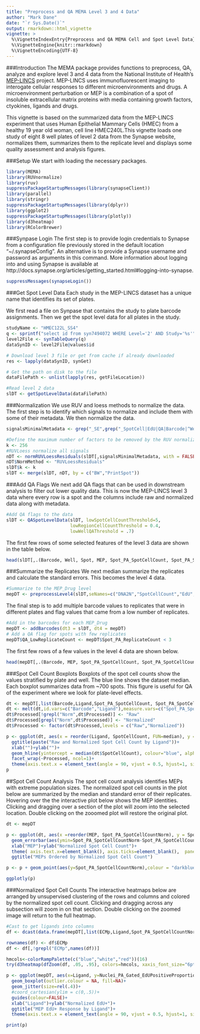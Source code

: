 ```yaml
---
title: "Preprocess and QA MEMA Level 3 and 4 Data"
author: "Mark Dane"
date: "`r Sys.Date()`"
output: rmarkdown::html_vignette
vignette: >
  %\VignetteIndexEntry{Preprocess and QA MEMA Cell and Spot Level Data}
  %\VignetteEngine{knitr::rmarkdown}
  %\VignetteEncoding{UTF-8}
---
```


###Introduction
  The MEMA package provides functions to preprocess, QA, analyze and explore level 3 and 4 data from the National Institute of Health's  [MEP-LINCS](https://www.synapse.org/#!Synapse:syn2862345) project. MEP-LINCS uses immunofluorescent imaging to interogate cellular responses to different microenvironments and drugs. A microenvironment perturbation or MEP is a combination of a spot of insoluble extracellular matrix proteins with media containing growth factors, ctyokines, ligands and drugs.
  
  This vignette is based on the summarized data from the MEP-LINCS experiment that uses Human Epithelial Mammary Cells (HMEC) from a healthy 19 year old woman, cell line HMEC240L.This vignette loads one study of eight 8 well plates of level 2 data from the Synapse website, normalizes them, summarizes them to the replicate level and displays some quality assessment and analysis figures. 
  
###Setup
  We start with loading the necessary packages.
  
  
```r
library(MEMA)
library(RUVnormalize)
library(ruv)
suppressPackageStartupMessages(library(synapseClient))
library(parallel)
library(stringr)
suppressPackageStartupMessages(library(dplyr))
library(ggplot2)
suppressPackageStartupMessages(library(plotly))
library(d3heatmap)
library(RColorBrewer)

```

###Synpase Login
  The first step is to provide login credentials to Synapse from a configuration file previously stored in the default location “~/.synapseConfig”. An alternative is to provide a Synapse username and password as arguments in this command. More information about logging into and using Synapse is available at http://docs.synapse.org/articles/getting_started.html#logging-into-synapse.  

```r
suppressMessages(synapseLogin())
```

###Get Spot Level Data
Each study in the MEP-LINCS dataset has a unique name that identifies its set of plates. 

We first read a file on Synpase that contains the study to plate barcode assignments. Then we get the spot level data for all plates in the study.  

```r
studyName <- "HMEC122L_SS4"
q <- sprintf("select id from syn7494072 WHERE Level='2' AND Study='%s'", studyName)
level2File <- synTableQuery(q)
dataSynID <- level2File@values$id

# Download level 3 file or get from cache if already downloaded
res <- lapply(dataSynID, synGet)

# Get the path on disk to the file
dataFilePath <- unlist(lapply(res, getFileLocation))

#Read level 2 data
slDT <- getSpotLevelData(dataFilePath)
```

###Normalization
We use RUV and loess methods to normalize the data. The first step is to identify which signals to normalize and include them with some of their metadata. We then normalize the data.  

```r

signalsMinimalMetadata <- grep("_SE",grep("_SpotCell|EdU|QA|Barcode|^Well$|^Spot$|^PrintSpot$|^Ligand$|^ECMp$|^Drug$|^Drug1Conc$|^ArrayRow$|^ArrayColumn$|^CellLine$",colnames(slDT), value=TRUE), value=TRUE, invert=TRUE)

#Define the maximum number of factors to be removed by the RUV normalization
k <- 256
#RUVLoess normalize all signals
nDT <- normRUVLoessResiduals(slDT[,signalsMinimalMetadata, with = FALSE], k)
nDT$NormMethod <- "RUVLoessResiduals"
slDT$k <- k
slDT <- merge(slDT, nDT, by = c("BW","PrintSpot"))
```

###Add QA Flags
  We next add QA flags that can be used in downstream analysis to filter out lower quality data. This is now the MEP-LINCS level 3 data where every row is a spot and the columns include raw and normalized data along with metadata.  

```r
#Add QA flags to the data
slDT <- QASpotLevelData(slDT, lowSpotCellCountThreshold=5,
                        lowRegionCellCountThreshold = 0.4,
                        lowWellQAThreshold = .7)
```

  The first few rows of some selected features of the level 3 data are shown in the table below.

```r
head(slDT[,.(Barcode, Well, Spot, MEP, Spot_PA_SpotCellCount, Spot_PA_SpotCellCountNorm)])

```

###Summarize the Replicates
  We next median summarize the replicates and calculate the standard errors. This becomes the level 4 data.  

```r
#Summarize to the MEP_Drug level
mepDT <- preprocessLevel4(slDT,seNames=c("DNA2N","SpotCellCount","EdU","MitoTracker","KRT","Lineage","Fibrillarin"))
```

  The final step is to add multiple barcode values to replicates that were in different plates and flag values that came from a low number of replicates.   
  
```r
#Add in the barcodes for each MEP_Drug
mepDT <- addBarcodes(dt3 = slDT, dt4 = mepDT)
# Add a QA flag for spots with few replicates
mepDT$QA_LowReplicateCount <- mepDT$Spot_PA_ReplicateCount < 3
```

  The first few rows of a few values in the level 4 data are shown below.  
  
```r
head(mepDT[,.(Barcode, MEP, Spot_PA_SpotCellCount, Spot_PA_SpotCellCountNorm)])
```

###Spot Cell Count Boxplots
Boxplots of the spot cell counts show the values stratified by plate and well. The blue line shows the dataset median. Each boxplot summarizes data from ~700 spots. This figure is useful for QA of the experiment where we look for plate-level effects. 

```r

dt <- mepDT[,list(Barcode,Ligand,Spot_PA_SpotCellCount, Spot_PA_SpotCellCountNorm)]
dt <- melt(dt,id.vars=c("Barcode","Ligand"),measure.vars=c("Spot_PA_SpotCellCount","Spot_PA_SpotCellCountNorm"), variable.name = "Processed",value.name = "SpotCellCount", variable.factor = FALSE)
dt$Processed[!grepl("Norm",dt$Processed)] <- "Raw"
dt$Processed[grepl("Norm",dt$Processed)] <- "Normalized"
dt$Processed <- factor(dt$Processed,levels = c("Raw","Normalized"))

p <- ggplot(dt, aes(x = reorder(Ligand, SpotCellCount, FUN=median), y = SpotCellCount, colour = Barcode))+geom_boxplot()+
  ggtitle(paste("Raw and Normalized Spot Cell Count by Ligand"))+
  xlab("")+ylab("")+
  geom_hline(yintercept = median(dt$SpotCellCount), colour="blue", alpha=.5)+
  facet_wrap(~Processed, ncol=1)+
  theme(axis.text.x = element_text(angle = 90, vjust = 0.5, hjust=1, size=rel(.8)), axis.text.y = element_text(angle = 0, vjust = 0.5, hjust=1, size=rel(1)), plot.title = element_text(size = rel(1)),legend.text=element_text(size = rel(.5)),legend.title=element_text(size = rel(.8)))
p

```


##Spot Cell Count Analysis
The spot cell count analysis identifies MEPs with extreme population sizes. The normalized spot cell counts in the plot below are summarized by the median and standard error of their replicates. Hovering over the the interactive plot below shows the MEP identities. Clicking and dragging over a section of the plot will zoom into the selected location. Double clicking on the zooomed plot will restore the original plot.


```r

dt <- mepDT

p <- ggplot(dt, aes(x =reorder(MEP, Spot_PA_SpotCellCountNorm), y = Spot_PA_SpotCellCountNorm))+
  geom_errorbar(aes(ymin=Spot_PA_SpotCellCountNorm-Spot_PA_SpotCellCountNorm_SE, ymax=Spot_PA_SpotCellCountNorm+Spot_PA_SpotCellCountNorm_SE), width=.01, colour="black") +
  xlab("MEP")+ylab("Normalized Spot Cell Count")+
  theme( axis.text.x=element_blank(), axis.ticks=element_blank(),  panel.grid.major = element_blank())+
  ggtitle("MEPs Ordered by Normalized Spot Cell Count")

p <- p + geom_point(aes(y=Spot_PA_SpotCellCountNorm),colour = "darkblue", alpha = .5)

ggplotly(p)
```


###Normalized Spot Cell Counts
  The interactive heatmaps below are arranged by unsupervised clustering of the rows and columns and colored by the normalized spot cell count. Clicking and dragging across any subsection will zoom in on that section. Double clicking on the zoomed image will return to the full heatmap.  

```r
#Cast to get ligands into columns
df <- dcast(data.frame(mepDT[,list(ECMp,Ligand,Spot_PA_SpotCellCountNorm,Barcode)]),ECMp~Ligand, value.var = "Spot_PA_SpotCellCountNorm",fun=median)

rownames(df) <- df$ECMp
df <- df[,!grepl("ECMp",names(df))]

hmcols<-colorRampPalette(c("blue","white","red"))(16)
try(d3heatmap(dfZoom(df, .05, .95), colors=hmcols, xaxis_font_size="6pt", yaxis_font_size="5pt"), TRUE)

```

```r
p <- ggplot(mepDT, aes(x=Ligand, y=Nuclei_PA_Gated_EdUPositiveProportionNorm))+
  geom_boxplot(outlier.colour = NA, fill=NA)+
  geom_jitter(size=rel(.4))+
  #coord_cartesian(ylim = c(0,.5))+
  guides(colour=FALSE)+
  xlab("Ligand")+ylab("Normalized EdU+")+
  ggtitle("MEP EdU+ Response by Ligand")+
  theme(axis.text.x = element_text(angle = 90, vjust = 0.5, hjust=1, size=rel(.7)), axis.text.y = element_text(angle = 0, vjust = 0.5, hjust=1, size=rel(1)), plot.title = element_text(size = rel(1)),legend.text=element_text(size = rel(1)),legend.title=element_text(size = rel(1)))

print(p)
```